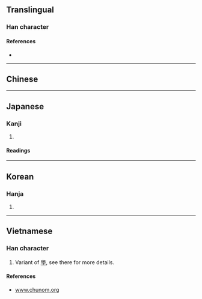{{also|學|学}}
{{character info}}
==Translingual==

===Han character===
{{Han char|rn=67|rad=文|as=03|sn=7|four=00407|canj=YKND|ids=⿱文子}}

====References====
* {{Han ref|kx=0477.011|dkj=13453|hdz=32170.020|uh=6588|ud=25992}}

----

==Chinese==
{{zh-see|學|v}}

----

==Japanese==

===Kanji===
{{ja-kanji|grade=|rs=文03}}

# {{alt form|ja|学}}

====Readings====
{{ja-readings
|goon=がく
|kanon=かく
|kun=まな-ぶ
}}

----

==Korean==

===Hanja===
{{ko-hanja|hangeul=학|eumhun=|rv=hak|mr=hak|y=hak}}

# {{rfdef|ko|sort=文03}}

----

==Vietnamese==

===Han character===
{{vi-readings|reading=học|rs=文3}}

# Variant of [[學]], see there for more details.

====References====
* [http://www.chunom.org/pages/斈 www.chunom.org]